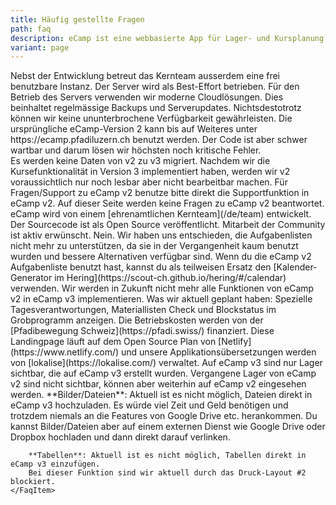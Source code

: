 ```yaml
---
title: Häufig gestellte Fragen
path: faq
description: eCamp ist eine webbasierte App für Lager- und Kursplanung. Die Anwendung ist spezialisiert für Lager und Kurse von Jugendverbänden und für J+S-Angebote in der Sportart Lagersport/Trekking. Die Benutzung steht aber allen Interessierten offen, egal ob Jugendverband, Schullager oder andere Sportarten.
variant: page
---
```



<FaqSection title="Fragen & Antworten">
    <FaqItem question="Wie sicher sind meine Daten bei eCamp?">
        Nebst der Entwicklung betreut das Kernteam ausserdem eine frei benutzbare
        Instanz. Der Server wird als Best-Effort betrieben. Für den Betrieb des Servers verwenden wir moderne Cloudlösungen.
        Dies beinhaltet regelmässige Backups und Serverupdates. Nichtsdestotrotz
        können wir keine ununterbrochene Verfügbarkeit gewährleisten.
    </FaqItem>
    <FaqItem question="Was passiert mit eCamp v2?">
        Die ursprüngliche eCamp-Version 2 kann bis auf Weiteres unter https://ecamp.pfadiluzern.ch benutzt werden.
        Der Code ist aber schwer wartbar und darum lösen wir höchsten noch kritische Fehler.<br/>
        Es werden keine Daten von v2 zu v3 migriert. Nachdem wir die Kursefunktionalität in Version 3
        implementiert haben, werden wir v2 voraussichtlich nur noch lesbar aber nicht bearbeitbar machen.
    </FaqItem>
    <FaqItem question="Ich habe eine Frage zu eCamp v2">
        Für Fragen/Support zu eCamp v2 benutze bitte direkt die Supportfunktion in
        eCamp v2. Auf dieser Seite werden keine Fragen zu eCamp v2 beantwortet.
    </FaqItem>
    <FaqItem question="Wer steht hinter eCamp?">
        eCamp wird von einem [ehrenamtlichen Kernteam](/de/team) entwickelt. Der Sourcecode ist
        als Open Source veröffentlicht. Mitarbeit der Community ist aktiv erwünscht.
    </FaqItem>
    <FaqItem question="Kann ich Aufgaben/Todos im eCamp erfassen?">
        Nein. Wir haben uns entschieden, die Aufgabenlisten nicht mehr zu unterstützen, da sie in der
        Vergangenheit kaum benutzt wurden und bessere Alternativen verfügbar sind. Wenn du die eCamp v2 Aufgabenliste benutzt
        hast, kannst du als teilweisen Ersatz den [Kalender-Generator im Hering](https://scout-ch.github.io/hering/#/calendar) verwenden.
    </FaqItem>
    <FaqItem question="Ich vermisse die Funktion…">
        Wir werden in Zukunft nicht mehr alle Funktionen von eCamp v2 in eCamp v3 implementieren. Was wir aktuell
        geplant haben: Spezielle Tagesverantwortungen, Materiallisten Check und Blockstatus im Grobprogramm anzeigen.
    </FaqItem>
    <FaqItem question="Unterstützt euch jemand finanziell?">
        Die Betriebskosten werden von der [Pfadibewegung Schweiz](https://pfadi.swiss/) finanziert.
        Diese Landingpage läuft auf dem Open Source Plan von [Netlify](https://www.netlify.com/) und
        unsere Applikationsübersetzungen werden von [lokalise](https://lokalise.com/) verwaltet.
    </FaqItem>
    <FaqItem question="Sind vergangene Lager auch sichtbar auf eCamp v3?">
        Auf eCamp v3 sind nur Lager sichtbar, die auf eCamp v3 erstellt wurden.
        Vergangene Lager von eCamp v2 sind nicht sichtbar, können aber weiterhin auf eCamp v2 eingesehen werden.
    </FaqItem>
    <FaqItem question="Wie kann ich Bilder/Dateien oder Tabellen einfügen?">
        **Bilder/Dateien**: Aktuell ist es nicht möglich, Dateien direkt in eCamp v3 hochzuladen.
        Es würde viel Zeit und Geld benötigen und trotzdem niemals an die Features von Google Drive etc. herankommen.
        Du kannst Bilder/Dateien aber auf einem externen Dienst wie Google Drive oder Dropbox hochladen und dann direkt darauf verlinken.

        **Tabellen**: Aktuell ist es nicht möglich, Tabellen direkt in eCamp v3 einzufügen.
        Bei dieser Funktion sind wir aktuell durch das Druck-Layout #2 blockiert.
    </FaqItem>
</FaqSection>
